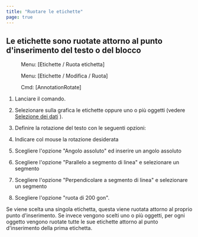 ```yaml
---
title: "Ruotare le etichette"
page: true
---
```

## Le etichette sono ruotate attorno al punto d&#39;inserimento del testo o del blocco
<GeoMapper> <Menu> Menu: [Etichette / Ruota etichetta] </Menu> </GeoMapper><GeoDesigner> <Menu> Menu: [Etichette / Modifica / Ruota] </Menu> 
 <Menu> Cmd: [AnnotationRotate] </Menu> </GeoDesigner>


1. Lanciare il comando.

2. Selezionare sulla grafica le etichette oppure uno o pi&#249; oggetti (vedere 
[Selezione dei dati](../grafik/selektionvondaten)
). 

3. Definire la rotazione del testo con le seguenti opzioni:

1. Indicare col mouse la rotazione desiderata

2. Scegliere l&#39;opzione &quot;Angolo assoluto&quot; ed inserire un angolo assoluto

3. Scegliere l&#39;opzione &quot;Parallelo a segmento di linea&quot; e selezionare un segmento

4. Scegliere l&#39;opzione &quot;Perpendicolare a segmento di linea&quot; e selezionare un segmento

5. Scegliere l&#39;opzione &quot;ruota di 200 gon&quot;.






<Success>
Se viene scelta una singola etichetta, questa viene ruotata attorno al proprio punto d&#39;inserimento. Se invece vengono scelti uno o pi&#249; oggetti, per ogni oggetto vengono ruotate tutte le sue etichette attorno al punto d&#39;inserimento della prima etichetta.
</Success>

